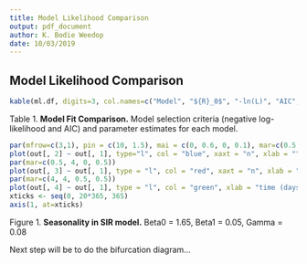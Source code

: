 ```yaml
---
title: Model Likelihood Comparison
output: pdf_document
author: K. Bodie Weedop
date: 10/03/2019
---
```


## Model Likelihood Comparison

```r
kable(ml.df, digits=3, col.names=c("Model", "${R}_0$", "-ln(L)", "AIC", "$\\beta$", "$\\gamma$", "$\\zeta$", "$\\sigma$"))
```

Table 1. __Model Fit Comparison.__ Model selection criteria (negative log-likelihood and AIC) and parameter estimates for each model. 

\newpage

```r
par(mfrow=c(3,1), pin = c(10, 1.5), mai = c(0, 0.6, 0, 0.1), mar=c(0.5, 4, 2, 0.5), oma = c(0.5, 0, 0, 0.1))
plot(out[, 2] ~ out[, 1], type="l", col = "blue", xaxt = "n", xlab = "", ylab = "S")
par(mar=c(0.5, 4, 0, 0.5))
plot(out[, 3] ~ out[, 1], type = "l", col = "red", xaxt = "n", xlab = "", ylab = "I")
par(mar=c(4, 4, 0.5, 0.5))
plot(out[, 4] ~ out[, 1], type = "l", col = "green", xlab = "time (days)", xaxt = "n", ylab = "R")
xticks <- seq(0, 20*365, 365)
axis(1, at=xticks)
```

Figure 1. __Seasonality in SIR model.__ Beta0 = 1.65, Beta1 = 0.05, Gamma = 0.08 

Next step will be to do the bifurcation diagram...